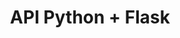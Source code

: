 ---
title: "API Python + Flask"
publishedAt: "2025-02-19"
summary: "Desenvolvimento de uma API pra sites de Eventos usando Python, Flask, DBeaver e POSTMAN."
images:
  - "/images/projects/project-01/cover.jpg"
team:
  - name: "Felipe Machado"
    role: "Developer Back-End"
    avatar: "/images/avatar.jpg"
    linkedIn: "https://www.linkedin.com/in/felipemchdev/"
link: "https://github.com/felipemchdev/Event_API_Flask"
---